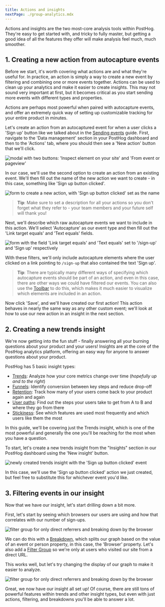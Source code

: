 ```yaml
---
title: Actions and insights
nextPage: ./group-analytics.mdx
---
```


Actions and insights are the two most-core analysis tools within PostHog.
They're easy to get started with, and tricky to fully master, but getting a good idea of all the features they offer will make analysis feel much, much smoother.

## 1. Creating a new action from autocapture events

Before we start, it's worth covering what actions are and what they're useful for. In practice, an action is simply a way to create a new event by filtering and combining one or more events together.
Actions can be used to clean up your analytics and make it easier to create insights.
This may not sound very important at first, but it becomes critical as you start sending more events with different types and properties.

Actions are perhaps most powerful when paired with autocapture events, and offer an extremely quick way of setting up customizable tracking for your entire product in minutes.

Let's create an action from an autocaptured event for when a user clicks a 'Sign up' button like we talked about in the [Sending events](/docs/getting-started/send-events) guide.
First, navigate to the 'Data management' section in your PostHog dashboard and then to the 'Actions' tab, where you should then see a 'New action' button that we'll click.

![modal with two buttons: 'Inspect element on your site' and 'From event or pageview'](./images/create-new-action.png)

In our case, we'll use the second option to create an action from an existing event. We'll then fill out the name of the new action we want to create - in this case, something like 'Sign up button clicked'.

![form to create a new action, with 'Sign up button clicked' set as the name](./images/naming-the-action.png)

> **Tip**: Make sure to set a description for all your actions so you don't forget what they refer to - your team members and your future self will thank you!

Next, we'll describe which raw autocapture events we want to include in this action.
We'll select 'Autocapture' as our event type and then fill out the 'Link target equals' and 'Text equals' fields.

![form with the field 'Link target equals' and 'Text equals' set to '/sign-up' and 'Sign up' respectively](./images/match-group.png)

With these filters, we'll only include autocapture elements where the user clicked on a link pointing to `/sign-up` that also contained the text 'Sign up'.

> **Tip**: There are typically many different ways of specifying which autocapture events should be part of an action, and even in this case, there are other ways we could have filtered our events.
> You can also use the [Toolbar](/manual/toolbar) to do this, which makes it much easier to visualize which elements are included in an action.

Now click 'Save', and we'll have created our first action! This action behaves in nearly the same way as any other custom event; we'll look at how to use our new action in an insight in the next section.

## 2. Creating a new trends insight

We're now getting into the fun stuff - finally answering all your burning questions about your product and your users!
Insights are at the core of the PostHog analytics platform, offering an easy way for anyone to answer questions about your product.

PostHog has 5 basic insight types:

-   [Trends](/manual/trends): Analyze how your core metrics change over time (_hopefully up and to the right_)
-   [Funnels](/manual/funnels): Identify conversion between key steps and reduce drop-off
-   [Retention](/manual/retention): Track how many of your users come back to your product again and again
-   [User paths](/manual/paths): Find out the steps your users take to get from A to B and where they go from there
-   [Stickiness](/manual/stickiness): See which features are used most frequently and which users like them the most

In this guide, we'll be covering just the Trends insight, which is one of the most powerful and generally the one you'll be reaching for the most when you have a question.

To start, let's create a new trends insight from the "Insights" section in our PostHog dashboard using the 'New insight' button.

![newly created trends insight with the 'Sign up button clicked' event](./images/new-insight.png)

In this case, we'll use the 'Sign up button clicked' action we just created, but feel free to substitute this for whichever event you'd like.

## 3. Filtering events in our insight

Now that we have our insight, let's start drilling down a bit more.

First, let's start by seeing which browsers our users are using and how that correlates with our number of sign-ups.

![filter group for only direct referrers and breaking down by the browser](./images/filter-referrer-and-breakdown.png)

We can do this with a [Breakdown](/manual/trends#breaking-down-by-properties), which splits our graph based on the value of an event or person property, in this case, the 'Browser' property.
Let's also add a [Filter Group](/manual/trends#filter-groups) so we're only at users who visited our site from a direct URL.

This works well, but let's try changing the display of our graph to make it easier to analyze.

![filter group for only direct referrers and breaking down by the browser](./images/broken-down-trend-bar.png)

Great, we now have our insight all set up!
Of course, there are still tons of powerful features within trends and other insight types, but even with just actions, filtering, and breakdowns you'll be able to answer a lot.
